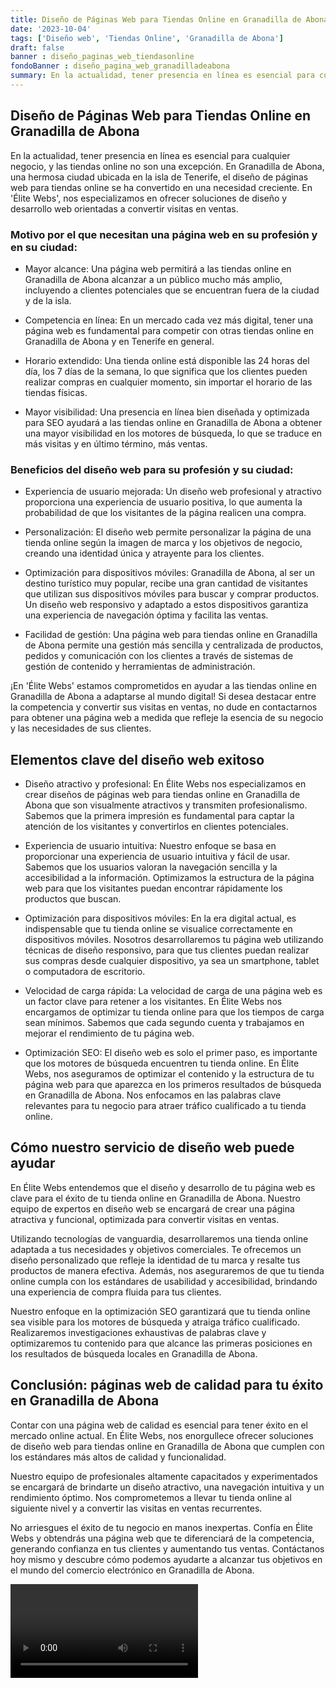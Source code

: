 ```yaml
---
title: Diseño de Páginas Web para Tiendas Online en Granadilla de Abona
date: '2023-10-04'
tags: ['Diseño web', 'Tiendas Online', 'Granadilla de Abona']
draft: false
banner : diseño_paginas_web_tiendasonline
fondoBanner : diseño_pagina_web_granadilladeabona
summary: En la actualidad, tener presencia en línea es esencial para cualquier negocio, y las tiendas online no son una excepción. En Granadilla de Abona, una hermosa ciudad ubicada en la isla de Tenerife, el diseño de páginas web para tiendas online se ha convertido en una necesidad creciente. En 'Élite Webs', nos especializamos en ofrecer soluciones de diseño y desarrollo web orientadas a convertir visitas en ventas.
---
```


## Diseño de Páginas Web para Tiendas Online en Granadilla de Abona

En la actualidad, tener presencia en línea es esencial para cualquier negocio, y las tiendas online no son una excepción. En Granadilla de Abona, una hermosa ciudad ubicada en la isla de Tenerife, el diseño de páginas web para tiendas online se ha convertido en una necesidad creciente. En 'Élite Webs', nos especializamos en ofrecer soluciones de diseño y desarrollo web orientadas a convertir visitas en ventas.

### Motivo por el que necesitan una página web en su profesión y en su ciudad:

- Mayor alcance: Una página web permitirá a las tiendas online en Granadilla de Abona alcanzar a un público mucho más amplio, incluyendo a clientes potenciales que se encuentran fuera de la ciudad y de la isla. 

- Competencia en línea: En un mercado cada vez más digital, tener una página web es fundamental para competir con otras tiendas online en Granadilla de Abona y en Tenerife en general.

- Horario extendido: Una tienda online está disponible las 24 horas del día, los 7 días de la semana, lo que significa que los clientes pueden realizar compras en cualquier momento, sin importar el horario de las tiendas físicas.

- Mayor visibilidad: Una presencia en línea bien diseñada y optimizada para SEO ayudará a las tiendas online en Granadilla de Abona a obtener una mayor visibilidad en los motores de búsqueda, lo que se traduce en más visitas y en último término, más ventas.

### Beneficios del diseño web para su profesión y su ciudad:

- Experiencia de usuario mejorada: Un diseño web profesional y atractivo proporciona una experiencia de usuario positiva, lo que aumenta la probabilidad de que los visitantes de la página realicen una compra.

- Personalización: El diseño web permite personalizar la página de una tienda online según la imagen de marca y los objetivos de negocio, creando una identidad única y atrayente para los clientes.

- Optimización para dispositivos móviles: Granadilla de Abona, al ser un destino turístico muy popular, recibe una gran cantidad de visitantes que utilizan sus dispositivos móviles para buscar y comprar productos. Un diseño web responsivo y adaptado a estos dispositivos garantiza una experiencia de navegación óptima y facilita las ventas.

- Facilidad de gestión: Una página web para tiendas online en Granadilla de Abona permite una gestión más sencilla y centralizada de productos, pedidos y comunicación con los clientes a través de sistemas de gestión de contenido y herramientas de administración.

¡En 'Élite Webs' estamos comprometidos en ayudar a las tiendas online en Granadilla de Abona a adaptarse al mundo digital! Si desea destacar entre la competencia y convertir sus visitas en ventas, no dude en contactarnos para obtener una página web a medida que refleje la esencia de su negocio y las necesidades de sus clientes.

<GifSeo />

<Cta />

## Elementos clave del diseño web exitoso

- Diseño atractivo y profesional: En Élite Webs nos especializamos en crear diseños de páginas web para tiendas online en Granadilla de Abona que son visualmente atractivos y transmiten profesionalismo. Sabemos que la primera impresión es fundamental para captar la atención de los visitantes y convertirlos en clientes potenciales.

- Experiencia de usuario intuitiva: Nuestro enfoque se basa en proporcionar una experiencia de usuario intuitiva y fácil de usar. Sabemos que los usuarios valoran la navegación sencilla y la accesibilidad a la información. Optimizamos la estructura de la página web para que los visitantes puedan encontrar rápidamente los productos que buscan.

- Optimización para dispositivos móviles: En la era digital actual, es indispensable que tu tienda online se visualice correctamente en dispositivos móviles. Nosotros desarrollaremos tu página web utilizando técnicas de diseño responsivo, para que tus clientes puedan realizar sus compras desde cualquier dispositivo, ya sea un smartphone, tablet o computadora de escritorio.

- Velocidad de carga rápida: La velocidad de carga de una página web es un factor clave para retener a los visitantes. En Élite Webs nos encargamos de optimizar tu tienda online para que los tiempos de carga sean mínimos. Sabemos que cada segundo cuenta y trabajamos en mejorar el rendimiento de tu página web.

- Optimización SEO: El diseño web es solo el primer paso, es importante que los motores de búsqueda encuentren tu tienda online. En Élite Webs, nos aseguramos de optimizar el contenido y la estructura de tu página web para que aparezca en los primeros resultados de búsqueda en Granadilla de Abona. Nos enfocamos en las palabras clave relevantes para tu negocio para atraer tráfico cualificado a tu tienda online.

## Cómo nuestro servicio de diseño web puede ayudar

En Élite Webs entendemos que el diseño y desarrollo de tu página web es clave para el éxito de tu tienda online en Granadilla de Abona. Nuestro equipo de expertos en diseño web se encargará de crear una página atractiva y funcional, optimizada para convertir visitas en ventas.

Utilizando tecnologías de vanguardia, desarrollaremos una tienda online adaptada a tus necesidades y objetivos comerciales. Te ofrecemos un diseño personalizado que refleje la identidad de tu marca y resalte tus productos de manera efectiva. Además, nos aseguraremos de que tu tienda online cumpla con los estándares de usabilidad y accesibilidad, brindando una experiencia de compra fluida para tus clientes.

Nuestro enfoque en la optimización SEO garantizará que tu tienda online sea visible para los motores de búsqueda y atraiga tráfico cualificado. Realizaremos investigaciones exhaustivas de palabras clave y optimizaremos tu contenido para que alcance las primeras posiciones en los resultados de búsqueda locales en Granadilla de Abona.

## Conclusión: páginas web de calidad para tu éxito en Granadilla de Abona

Contar con una página web de calidad es esencial para tener éxito en el mercado online actual. En Élite Webs, nos enorgullece ofrecer soluciones de diseño web para tiendas online en Granadilla de Abona que cumplen con los estándares más altos de calidad y funcionalidad.

Nuestro equipo de profesionales altamente capacitados y experimentados se encargará de brindarte un diseño atractivo, una navegación intuitiva y un rendimiento óptimo. Nos comprometemos a llevar tu tienda online al siguiente nivel y a convertir las visitas en ventas recurrentes.

No arriesgues el éxito de tu negocio en manos inexpertas. Confía en Élite Webs y obtendrás una página web que te diferenciará de la competencia, generando confianza en tus clientes y aumentando tus ventas. Contáctanos hoy mismo y descubre cómo podemos ayudarte a alcanzar tus objetivos en el mundo del comercio electrónico en Granadilla de Abona.

<Video />

<CtaBot job='Tiendas Online' city='Granadilla de Abona'/>

<Gmaps query='Granadilla de Abona+españa+maps' />